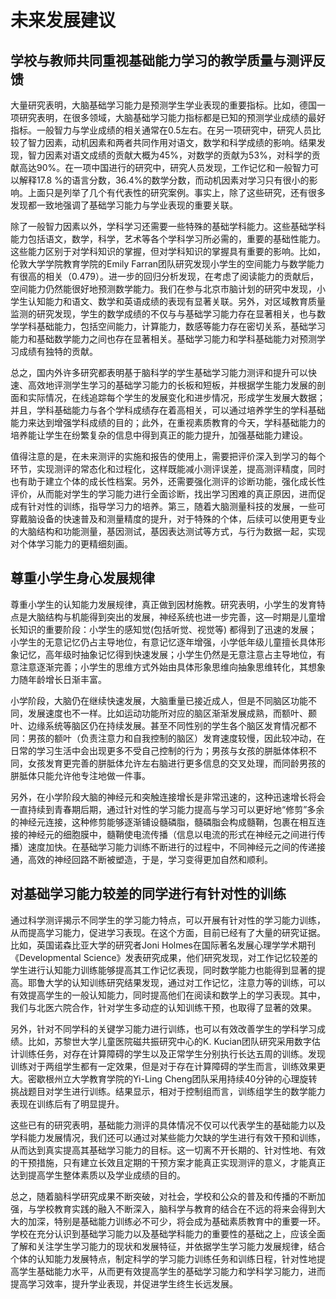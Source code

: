 # 未来发展建议

## 学校与教师共同重视基础能力学习的教学质量与测评反馈

大量研究表明，大脑基础学习能力是预测学生学业表现的重要指标。比如，德国一项研究表明，在很多领域，大脑基础学习能力指标都是已知的预测学业成绩的最好指标。一般智力与学业成绩的相关通常在0.5左右。在另一项研究中，研究人员比较了智力因素，动机因素和两者共同作用对语文，数学和科学成绩的影响。结果发现，智力因素对语文成绩的贡献大概为45%，对数学的贡献为53%，对科学的贡献高达90%。在一项中国进行的研究中，研究人员发现，工作记忆和一般智力可以解释17.8 %的语言分数，36.4%的数学分数，而动机因素对学习只有很小的影响。上面只是列举了几个有代表性的研究案例。事实上，除了这些研究，还有很多发现都一致地强调了基础学习能力与学业表现的重要关联。

除了一般智力因素以外，学科学习还需要一些特殊的基础学科能力。这些基础学科能力包括语文，数学，科学，艺术等各个学科学习所必需的，重要的基础性能力。这些能力区别于对学科知识的掌握，但对学科知识的掌握具有重要的影响。比如，伦敦大学学院教育学院的Emily Farran团队研究发现小学生的空间能力与数学能力有很高的相关（0.479）。进一步的回归分析发现，在考虑了阅读能力的贡献后，空间能力仍然能很好地预测数学能力。我们在参与北京市脑计划的研究中发现，小学生认知能力和语文、数学和英语成绩的表现有显著关联。另外，对区域教育质量监测的研究发现，学生的数学成绩的不仅与与基础学习能力存在显著相关，也与数学学科基础能力，包括空间能力，计算能力，数感等能力存在密切关系，基础学习能力和基础数学能力之间也存在显著相关。基础学习能力和学科基础能力对预测学习成绩有独特的贡献。

总之，国内外许多研究都表明基于脑科学的学生基础学习能力测评和提升可以快速、高效地评测学生学习的基础学习能力的长板和短板，并根据学生能力发展的剖面和实际情况，在线追踪每个学生的发展变化和进步情况，形成学生发展大数据；并且，学科基础能力与各个学科成绩存在着高相关，可以通过培养学生的学科基础能力来达到增强学科成绩的目的；此外，在重视素质教育的今天，学科基础能力的培养能让学生在纷繁复杂的信息中得到真正的能力提升，加强基础能力建设。

值得注意的是，在未来测评的实施和报告的使用上，需要把评价深入到学习的每个环节，实现测评的常态化和过程化，这样既能减小测评误差，提高测评精度，同时也有助于建立个体的成长性档案。另外，还需要强化测评的诊断功能，强化成长性评价，从而能对学生的学习能力进行全面诊断，找出学习困难的真正原因，进而促成有针对性的训练，指导学习力的培养。第三，随着大脑测量科技的发展，一些可穿戴脑设备的快速普及和测量精度的提升，对于特殊的个体，后续可以使用更专业的大脑结构和功能测量，基因测试，基因表达测试等方式，与行为数据一起，实现对个体学习能力的更精细刻画。

## 尊重小学生身心发展规律

尊重小学生的认知能力发展规律，真正做到因材施教。研究表明，小学生的发育特点是大脑结构与机能得到突出的发展，神经系统也进一步完善，这—时期是儿童增长知识的重要阶段：小学生的感知觉(包括听觉、视觉等) 都得到了迅速的发展；小学生的无意记忆仍占主导地位，有意记忆逐年增强，小学低年级儿童擅长具体形象记忆，高年级时抽象记忆得到快速发展；小学生仍然是无意注意占主导地位，有意注意逐渐完善；小学生的思维方式外始由具体形象思维向抽象思维转化，其想象力随年龄增长日渐丰富。

小学阶段，大脑仍在继续快速发展，大脑重量已接近成人，但是不同脑区功能不同，发展速度也不一样。比如运动功能所对应的脑区渐渐发展成熟，而额叶、颞叶、边缘系统等脑区仍在持续发展。甚至不同性别的学生各个脑区发育情况都不同：男孩的额叶（负责注意力和自我控制的脑区）发育速度较慢，因此较冲动，在日常的学习生活中会出现更多不受自己控制的行为；男孩与女孩的胼胝体体积不同，女孩发育更完善的胼胝体允许左右脑进行更多信息的交叉处理，而同龄男孩的胼胝体只能允许他专注地做一件事。

另外，在小学阶段大脑的神经元和突触连接增长是非常迅速的，这种迅速增长将会一直持续到青春期后期，通过针对性的学习能力提高与学习可以更好地“修剪”多余的神经元连接，这种修剪能够逐渐铺设髓磷脂，髓磷脂会构成髓鞘，包裹在相互连接的神经元的细胞膜中，髓鞘使电流传播（信息以电流的形式在神经元之间进行传播）速度加快。在基础学习能力训练不断进行的过程中，不同神经元之间的传递接通，高效的神经回路不断被塑造，于是，学习变得更加自然和顺利。

## 对基础学习能力较差的同学进行有针对性的训练

通过科学测评揭示不同学生的学习能力特点，可以开展有针对性的学习能力训练，从而提高学习能力，促进学习表现。在这个方面，目前已经有了大量的研究证据。比如，英国诺森比亚大学的研究者Joni Holmes在国际著名发展心理学学术期刊《Developmental Science》发表研究成果，他们研究发现，对工作记忆较差的学生进行认知能力训练能够提高其工作记忆表现，同时数学能力也能得到显著的提高。耶鲁大学的认知训练研究结果发现，通过对工作记忆，注意力等的训练，可以有效提高学生的一般认知能力，同时提高他们在阅读和数学上的学习表现。其中，我们与北医六院合作，针对学生多动症的认知训练干预，也取得了显著的效果。

另外，针对不同学科的关键学习能力进行训练，也可以有效改善学生的学科学习成绩。比如，苏黎世大学儿童医院磁共振研究中心的K. Kucian团队研究采用数字估计训练任务，对存在计算障碍的学生以及正常学生分别执行长达五周的训练。发现训练对于两组学生都有一定效果，但是对于存在计算障碍的学生而言，训练效果更大。密歇根州立大学教育学院的Yi-Ling Cheng团队采用持续40分钟的心理旋转挑战题目对学生进行训练。结果显示，相对于控制组而言，训练组学生的数学能力表现在训练后有了明显提升。

这些已有的研究表明，基础能力测评的具体情况不仅可以代表学生的基础能力以及学科能力发展情况，我们还可以通过对某些能力欠缺的学生进行有效干预和训练，从而达到真实提高其基础学习能力的目标。这一切离不开长期的、针对性地、有效的干预措施，只有建立长效且定期的干预方案才能真正实现测评的意义，才能真正达到提高学生整体素质以及学业成绩的目的。

总之，随着脑科学研究成果不断突破，对社会，学校和公众的普及和传播的不断加强，与学校教育实践的融入不断深入，脑科学与教育的结合在不远的将来会得到大大的加深，特别是基础能力训练必不可少，将会成为基础素质教育中的重要一环。学校在充分认识到基础学习能力以及基础学科能力的重要性的基础之上，应该全面了解和关注学生学习能力的现状和发展特征，并依据学生学习能力发展规律，结合个体的认知能力发展特点，制定科学的学习能力训练任务和训练日程，针对性地提高学生基础能力水平，从而更有效提高学生的基础学习能力和学科学习能力，进而提高学习效率，提升学业表现，并促进学生终生长远发展。
